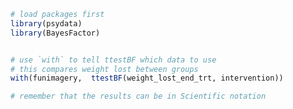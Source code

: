 
```r
# load packages first
library(psydata)
library(BayesFactor)


# use `with` to tell ttestBF which data to use
# this compares weight lost between groups
with(funimagery,  ttestBF(weight_lost_end_trt, intervention))

# remember that the results can be in Scientific notation
```